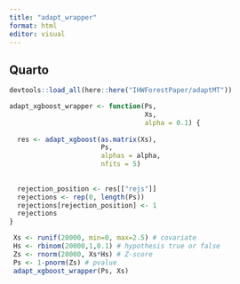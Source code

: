 ```yaml
---
title: "adapt_wrapper"
format: html
editor: visual
---
```


## Quarto

```r
devtools::load_all(here::here("IHWForestPaper/adaptMT"))
```

```r
adapt_xgboost_wrapper <- function(Ps, 
                                  Xs, 
                                  alpha = 0.1) {
  
  res <- adapt_xgboost(as.matrix(Xs), 
                       Ps, 
                       alphas = alpha, 
                       nfits = 5)
  
  
  rejection_position <- res[["rejs"]]
  rejections <- rep(0, length(Ps))
  rejections[rejection_position] <- 1
  rejections
}


```

```r
 Xs <- runif(20000, min=0, max=2.5) # covariate
 Hs <- rbinom(20000,1,0.1) # hypothesis true or false
 Zs <- rnorm(20000, Xs*Hs) # Z-score
 Ps <- 1-pnorm(Zs) # pvalue
 adapt_xgboost_wrapper(Ps, Xs)
```
